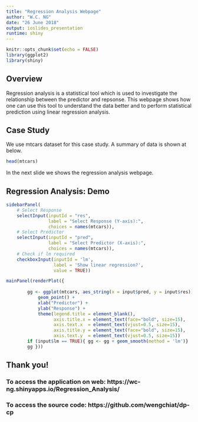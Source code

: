 ---
title: "Regression Analysis Webpage"
author: "W.C. NG"
date: "26 June 2018"
output: ioslides_presentation
runtime: shiny
---

```{r setup, include=FALSE}
knitr::opts_chunk$set(echo = FALSE)
library(ggplot2)
library(shiny)
```

## Overview

Regression analysis is a statistical tool which is used to investigate the relationship between the predictor and repsonse. This webpage shows how one can use this tool to understand the data better and to perform statistical prediction using linear regression analysis. 

## Case Study

We use mtcars dataset for this case study. A summary of data is shown at below. 
```{r, comment=''}
head(mtcars)
```
In the next slide we shows the regression analysis webpage. 

## Regression Analysis: Demo

```{r}

sidebarPanel(
    # Select Response
    selectInput(inputId = "res", 
                label = "Select Response (Y-axis):", 
                choices = names(mtcars)),
    # Select Predictor
    selectInput(inputId = "pred", 
                label = "Select Predictor (X-axis):", 
                choices = names(mtcars)),
    # Check if lm required
    checkboxInput(inputId = 'lm', 
                  label = 'Show linear regression?', 
                  value = TRUE))

mainPanel(renderPlot({
  
        gg <- ggplot(mtcars, aes_string(x = input$pred, y = input$res)) + 
            geom_point() +  
            xlab("Predictor") +
            ylab("Response") +
            theme(legend.title = element_blank(),
                  axis.title.x = element_text(face="bold", size=15),
                  axis.text.x  = element_text(vjust=0.5, size=15),
                  axis.title.y = element_text(face="bold", size=15),
                  axis.text.y  = element_text(vjust=0.5, size=15))  
        if (input$lm == TRUE){ gg <- gg + geom_smooth(method = 'lm')}
        gg }))
```

## Thank you!
### To access the application on web: https://wc-ng.shinyapps.io/Regression_Analysis/
### To access the source code: https://github.com/wengchiat/dp-cp

